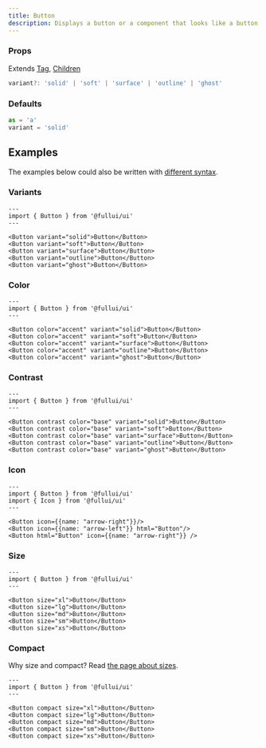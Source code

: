 ```yaml
---
title: Button
description: Displays a button or a component that looks like a button.
---
```


### Props
Extends [Tag](/utility/tag), [Children](/utility/children)
```ts
variant?: 'solid' | 'soft' | 'surface' | 'outline' | 'ghost'
```

### Defaults
```ts
as = 'a'
variant = 'solid'
```

## Examples
The examples below could also be written with [different syntax](/overview/syntax).

### Variants
```astro live
---
import { Button } from '@fullui/ui'
---

<Button variant="solid">Button</Button>
<Button variant="soft">Button</Button>
<Button variant="surface">Button</Button>
<Button variant="outline">Button</Button>
<Button variant="ghost">Button</Button>
```

### Color
```astro live
---
import { Button } from '@fullui/ui'
---

<Button color="accent" variant="solid">Button</Button>
<Button color="accent" variant="soft">Button</Button>
<Button color="accent" variant="surface">Button</Button>
<Button color="accent" variant="outline">Button</Button>
<Button color="accent" variant="ghost">Button</Button>
```

### Contrast
```astro live
---
import { Button } from '@fullui/ui'
---

<Button contrast color="base" variant="solid">Button</Button>
<Button contrast color="base" variant="soft">Button</Button>
<Button contrast color="base" variant="surface">Button</Button>
<Button contrast color="base" variant="outline">Button</Button>
<Button contrast color="base" variant="ghost">Button</Button>
```

### Icon
```astro live
---
import { Button } from '@fullui/ui'
import { Icon } from '@fullui/ui'
---

<Button icon={{name: "arrow-right"}}/>
<Button icon={{name: "arrow-left"}} html="Button"/>
<Button html="Button" icon={{name: "arrow-right"}} />
```

### Size
```astro live
---
import { Button } from '@fullui/ui'
---

<Button size="xl">Button</Button>
<Button size="lg">Button</Button>
<Button size="md">Button</Button>
<Button size="sm">Button</Button>
<Button size="xs">Button</Button>
```

### Compact
Why size and compact? Read [the page about sizes](/theme/size).
```astro live
---
import { Button } from '@fullui/ui'
---

<Button compact size="xl">Button</Button>
<Button compact size="lg">Button</Button>
<Button compact size="md">Button</Button>
<Button compact size="sm">Button</Button>
<Button compact size="xs">Button</Button>
```
